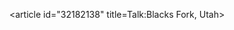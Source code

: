 <article id="32182138" title=Talk:Blacks Fork, Utah>
	<talkpage id="32182138" title="Talk:Blacks Fork, Utah">
{{WikiProject United States|class=Stub|importance=Low|UT=yes|UT-importance=Low}}
{{WikiProject Ghost towns|class=Stub|importance=Low}}
{{Image requested|in=Summit County, Utah}}
	</talkpage>
</article>
